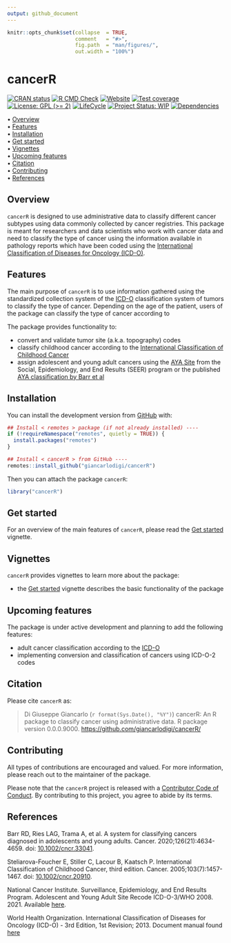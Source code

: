 ```yaml
---
output: github_document
---
```


<!-- README.md is generated from README.Rmd. Please edit that file -->


```r
knitr::opts_chunk$set(collapse  = TRUE,
                      comment   = "#>",
                      fig.path  = "man/figures/",
                      out.width = "100%")
```



cancerR <!-- <img src="man/figures/package-sticker.png" align="right" style="float:right; height:120px;"/> -->
=========================================================

<!-- badges: start -->
[![CRAN status](https://www.r-pkg.org/badges/version/cancerR)](https://CRAN.R-project.org/package=cancerR)
[![R CMD Check](https://github.com/giancarlodigi/cancerR/actions/workflows/R-CMD-check.yaml/badge.svg)](https://github.com/giancarlodigi/cancerR/actions/workflows/R-CMD-check.yaml)
[![Website](https://github.com/giancarlodigi/cancerR/actions/workflows/pkgdown.yaml/badge.svg)](https://github.com/giancarlodigi/cancerR/actions/workflows/pkgdown.yaml)
[![Test coverage](https://github.com/giancarlodigi/cancerR/actions/workflows/test-coverage.yaml/badge.svg)](https://github.com/giancarlodigi/cancerR/actions/workflows/test-coverage.yaml)
[![License: GPL (>= 2)](https://img.shields.io/badge/License-GPL%20%28%3E%3D%202%29-blue.svg)](https://choosealicense.com/licenses/gpl-2.0/)
[![LifeCycle](https://img.shields.io/badge/lifecycle-experimental-orange)](https://lifecycle.r-lib.org/articles/stages.html#experimental)
[![Project Status: WIP](https://www.repostatus.org/badges/latest/wip.svg)](https://www.repostatus.org/#wip)
[![Dependencies](https://img.shields.io/badge/dependencies-0/0-brightgreen?style=flat)](#)
<!-- badges: end -->



<p align="left">
  • <a href="#overview">Overview</a><br>
  • <a href="#features">Features</a><br>
  • <a href="#installation">Installation</a><br>
  • <a href="#get-started">Get started</a><br>
  • <a href="#vignettes">Vignettes</a><br>
  • <a href="#upcoming-features">Upcoming features</a><br>
  • <a href="#citation">Citation</a><br>
  • <a href="#contributing">Contributing</a><br>
  • <a href="#references">References</a>
</p>



## Overview


`cancerR` is designed to use administrative data to classify different cancer subtypes using 
data commonly collected by cancer registries. This package is meant for researchers
and data scientists who work with cancer data and need to classify the type of cancer
using the information available in pathology reports which have been coded using the
[International Classification of Diseases for Oncology (ICD-O)](https://www.who.int/standards/classifications/other-classifications/international-classification-of-diseases-for-oncology).



## Features

The main purpose of `cancerR` is to use information gathered using the standardized
collection system of the [ICD-O](https://www.who.int/standards/classifications/other-classifications/international-classification-of-diseases-for-oncology)
classification system of tumors to classify the type of cancer. Depending on the 
age of the patient, users of the package can classify the type of cancer according to 


The package provides functionality to:

- convert and validate tumor site (a.k.a. topography) codes
- classify childhood cancer according to the [International Classification of Childhood Cancer](https://doi.org/10.1002/cncr.20910)
- assign adolescent and young adult cancers using the [AYA Site](https://seer.cancer.gov/ayarecode/) from the Social, Epidemiology, and End Results (SEER) program or the published [AYA classification by Barr et al](https://doi.org/10.1002/cncr.33041)



## Installation

You can install the development version from [GitHub](https://github.com/) with:

```r
## Install < remotes > package (if not already installed) ----
if (!requireNamespace("remotes", quietly = TRUE)) {
  install.packages("remotes")
}

## Install < cancerR > from GitHub ----
remotes::install_github("giancarlodigi/cancerR")
```

Then you can attach the package `cancerR`:

```r
library("cancerR")
```



## Get started

For an overview of the main features of `cancerR`, please read the 
[Get started](https://giancarlodigi.github.io/cancerR/articles/cancerR.html)
vignette.




## Vignettes

`cancerR` provides vignettes to learn more about the package:

- the [Get started](https://giancarlodigi.github.io/cancerR/articles/cancerR.html)
vignette describes the basic functionality of the package



## Upcoming features

The package is under active development and planning to add the following features:

- adult cancer classification according to the [ICD-O](https://www.who.int/standards/classifications/other-classifications/international-classification-of-diseases-for-oncology)
- implementing conversion and classification of cancers using ICD-O-2 codes 



## Citation

Please cite `cancerR` as: 

> Di Giuseppe Giancarlo (`r format(Sys.Date(), "%Y")`) cancerR: An R 
package to classify cancer using administrative data. R package version 0.0.0.9000. 
<https://github.com/giancarlodigi/cancerR/>



## Contributing

All types of contributions are encouraged and valued. For more information, 
please reach out to the maintainer of the package.

Please note that the `cancerR` project is released with a 
[Contributor Code of Conduct](https://contributor-covenant.org/version/2/1/CODE_OF_CONDUCT.html). 
By contributing to this project, you agree to abide by its terms.



## References

Barr RD, Ries LAG, Trama A, et al. A system for classifying cancers diagnosed in adolescents and young adults. Cancer. 2020;126(21):4634-4659. doi: [10.1002/cncr.33041](https://doi.org/10.1002/cncr.33041).

Steliarova-Foucher E, Stiller C, Lacour B, Kaatsch P. International Classification of Childhood Cancer, third edition. Cancer. 2005;103(7):1457-1467. doi: [10.1002/cncr.20910](https://doi.org/10.1002/cncr.20910).

National Cancer Institute. Surveillance, Epidemiology, and End Results Program. Adolescent and Young Adult Site Recode ICD-O-3/WHO 2008. 2021. Available [here](https://seer.cancer.gov/ayarecode/).

World Health Organization. International Classification of Diseases for Oncology (ICD-O) - 3rd Edition, 1st Revision; 2013. Document manual found [here](https://apps.who.int/iris/bitstream/handle/10665/96612/9789241548496_eng.pdf)
